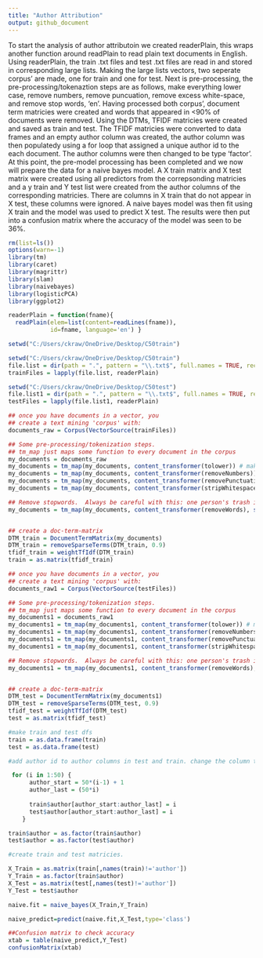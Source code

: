 ---
title: "Author Attribution"
output: github_document
---

To start the analysis of author attributoin we created readerPlain, this wraps another function around readPlain to read plain text documents in English. Using readerPlain, the train .txt files and test .txt files are read in and stored in corresponding large lists. Making the large lists vectors, two seperate corpus' are made, one for train and one for test. Next is pre-processing, the pre-processing/tokenaztion steps are as follows, make everything lower case, remove numbers, remove puncuation, remove excess white-space, and remove stop words, 'en'. Having processed both corpus', document term matricies were created and words that appeared in <90% of documents were removed. Using the DTMs, TFIDF matricies were created and saved as train and test. The TFIDF matricies were converted to data frames and an empty author column was created, the author column was then populatedy using a for loop that assigned a unique author id to the each document. The author columns were then changed to be type 'factor'. At this point, the pre-model processing has been completed and we now will prepare the data for a naive bayes model. A X train matrix and X test matrix were created using all predictors from the correpsonding matricies and a y train and Y test list were created from the author columns of the corresponding matricies. There are columns in X train that do not appear in X test, these columns were ignored. A naive bayes model was then fit using X train and the model was used to predict X test. The results were then put into a confusion matrix where the accuracy of the model was seen to be 36%.

```{r setup, include=FALSE}
rm(list=ls())
options(warn=-1)
library(tm) 
library(caret)
library(magrittr)
library(slam)
library(naivebayes)
library(logisticPCA)
library(ggplot2)

readerPlain = function(fname){
  readPlain(elem=list(content=readLines(fname)), 
            id=fname, language='en') }

setwd("C:/Users/ckraw/OneDrive/Desktop/C50train")
```


```{r}
setwd("C:/Users/ckraw/OneDrive/Desktop/C50train")
file.list = dir(path = ".", pattern = "\\.txt$", full.names = TRUE, recursive = TRUE)
trainFiles = lapply(file.list, readerPlain) 
```

```{r}
setwd("C:/Users/ckraw/OneDrive/Desktop/C50test")
file.list1 = dir(path = ".", pattern = "\\.txt$", full.names = TRUE, recursive = TRUE)
testFiles = lapply(file.list1, readerPlain) 

```
```{r}
## once you have documents in a vector, you 
## create a text mining 'corpus' with: 
documents_raw = Corpus(VectorSource(trainFiles))

## Some pre-processing/tokenization steps.
## tm_map just maps some function to every document in the corpus
my_documents = documents_raw
my_documents = tm_map(my_documents, content_transformer(tolower)) # make everything lowercase
my_documents = tm_map(my_documents, content_transformer(removeNumbers)) # remove numbers
my_documents = tm_map(my_documents, content_transformer(removePunctuation)) # remove punctuation
my_documents = tm_map(my_documents, content_transformer(stripWhitespace)) ## remove excess white-space

## Remove stopwords.  Always be careful with this: one person's trash is another one's treasure.
my_documents = tm_map(my_documents, content_transformer(removeWords), stopwords("en"))


## create a doc-term-matrix
DTM_train = DocumentTermMatrix(my_documents)
DTM_train = removeSparseTerms(DTM_train, 0.9)
tfidf_train = weightTfIdf(DTM_train)
train = as.matrix(tfidf_train)
```

```{r}
## once you have documents in a vector, you 
## create a text mining 'corpus' with: 
documents_raw1 = Corpus(VectorSource(testFiles))

## Some pre-processing/tokenization steps.
## tm_map just maps some function to every document in the corpus
my_documents1 = documents_raw1
my_documents1 = tm_map(my_documents1, content_transformer(tolower)) # make everything lowercase
my_documents1 = tm_map(my_documents1, content_transformer(removeNumbers)) # remove numbers
my_documents1 = tm_map(my_documents1, content_transformer(removePunctuation)) # remove punctuation
my_documents1 = tm_map(my_documents1, content_transformer(stripWhitespace)) ## remove excess white-space

## Remove stopwords.  Always be careful with this: one person's trash is another one's treasure.
my_documents1 = tm_map(my_documents1, content_transformer(removeWords), stopwords("en"))


## create a doc-term-matrix
DTM_test = DocumentTermMatrix(my_documents1)
DTM_test = removeSparseTerms(DTM_test, 0.9)
tfidf_test = weightTfIdf(DTM_test)
test = as.matrix(tfidf_test)

```


```{r}
#make train and test dfs 
train = as.data.frame(train)
test = as.data.frame(test)
```

```{r}
#add author id to author columns in test and train. change the column to a factor for classification

 for (i in 1:50) {
      author_start = 50*(i-1) + 1
      author_last = (50*i)
      
      train$author[author_start:author_last] = i
      test$author[author_start:author_last] = i
    }

train$author = as.factor(train$author)
test$author = as.factor(test$author)
```

```{r}
#create train and test matricies.

X_Train = as.matrix(train[,names(train)!='author'])
Y_Train = as.factor(train$author)
X_Test = as.matrix(test[,names(test)!='author'])
Y_Test = test$author

```
```{r}
naive.fit = naive_bayes(X_Train,Y_Train)

```
```{r}
naive_predict=predict(naive.fit,X_Test,type='class')
```
```{r}
##Confusion matrix to check accuracy
xtab = table(naive_predict,Y_Test)
confusionMatrix(xtab)
```


